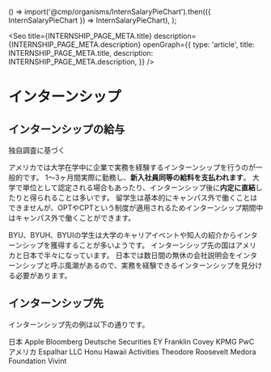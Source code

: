 
  () => import('@cmp/organisms/InternSalaryPieChart').then(({ InternSalaryPieChart }) => InternSalaryPieChart),
);

<Seo
  title={INTERNSHIP_PAGE_META.title}
  description={INTERNSHIP_PAGE_META.description}
  openGraph={{
    type: 'article',
    title: INTERNSHIP_PAGE_META.title,
    description: INTERNSHIP_PAGE_META.description,
  }}
/>


# インターンシップ


## インターンシップの給与

<div className='md:float-left w-full md:w-2/3 lg:w-1/2'>
  <InternSalaryPieChart className='w-full h-72 md:h-80 lg:h-96' />
  <MDX.ul className='mt-4 text-xs'>
    <Footnote>
      独自調査に基づく
    </Footnote>
  </MDX.ul>
</div>

アメリカでは大学在学中に企業で実務を経験するインターンシップを行うのが一般的です。
1～3ヶ月間実際に勤務し、**新入社員同等の給料を支払われます**。
大学で単位として認定される場合もあったり、インターンシップ後に**内定に直結**したりと得られることは多いです。
留学生は基本的にキャンパス外で働くことはできませんが、OPTやCPTという制度が適用されるためインターンシップ期間中はキャンパス外で働くことができます。

BYU、BYUH、BYUIの学生は大学のキャリアイベントや知人の紹介からインターンシップを獲得することが多いようです。
インターンシップ先の国はアメリカと日本で半々になっています。
日本では数日間の無休の会社説明会をインターンシップと呼ぶ風潮があるので、実務を経験できるインターンシップを見分ける必要があります。


## インターンシップ先

インターンシップ先の例は以下の通りです。

<UlCol>
  <section>
    <MDX.h3 className='inline-block md:-mx-6 lg:-mx-12'>日本</MDX.h3>
    <MDX.ul>
      <MDX.li>Apple</MDX.li>
      <MDX.li>Bloomberg</MDX.li>
      <MDX.li>Deutsche Securities</MDX.li>
      <MDX.li>EY</MDX.li>
      <MDX.li>Franklin Covey</MDX.li>
      <MDX.li>KPMG</MDX.li>
      <MDX.li>PwC</MDX.li>
    </MDX.ul>
  </section>

  <section>
    <MDX.h3 className='inline-block md:-mx-6 lg:-mx-12'>アメリカ</MDX.h3>
    <MDX.ul>
      <MDX.li>Espalhar LLC</MDX.li>
      <MDX.li>Honu Hawaii Activities</MDX.li>
      <MDX.li>Theodore Roosevelt Medora Foundation</MDX.li>
      <MDX.li>Vivint</MDX.li>
    </MDX.ul>
  </section>
</UlCol>

